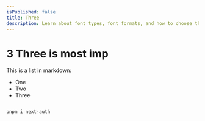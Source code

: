 ```yaml
---
isPublished: false
title: Three
description: Learn about font types, font formats, and how to choose the right fonts for your projects.
---
```


# 3 Three is most imp

This is a list in markdown:

- One
- Two
- Three

```bash

pnpm i next-auth

```
